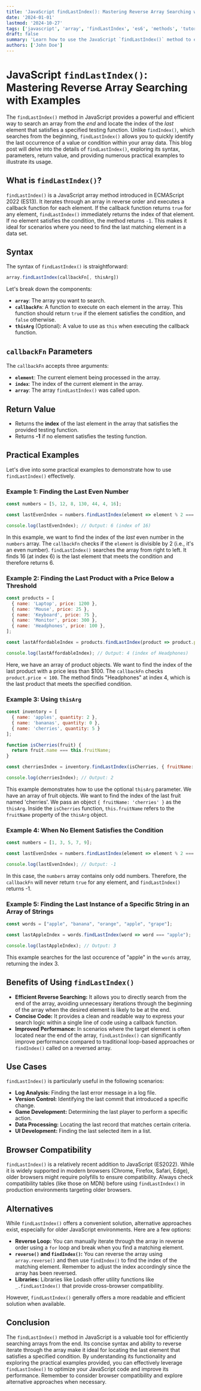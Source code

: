 ```yaml
---
title: 'JavaScript findLastIndex(): Mastering Reverse Array Searching with Examples'
date: '2024-01-01'
lastmod: '2024-10-27'
tags: ['javascript', 'array', 'findLastIndex', 'es6', 'methods', 'tutorial', 'web development', 'coding']
draft: false
summary: 'Learn how to use the JavaScript `findLastIndex()` method to efficiently search an array from the end and find the index of the last element that satisfies a provided testing function. Explore practical examples and use cases for reverse array searching.'
authors: ['John Doe']
---
```


# JavaScript `findLastIndex()`: Mastering Reverse Array Searching with Examples

The `findLastIndex()` method in JavaScript provides a powerful and efficient way to search an array from the *end* and locate the index of the *last* element that satisfies a specified testing function. Unlike `findIndex()`, which searches from the beginning, `findLastIndex()` allows you to quickly identify the last occurrence of a value or condition within your array data. This blog post will delve into the details of `findLastIndex()`, exploring its syntax, parameters, return value, and providing numerous practical examples to illustrate its usage.

## What is `findLastIndex()`?

`findLastIndex()` is a JavaScript array method introduced in ECMAScript 2022 (ES13).  It iterates through an array in reverse order and executes a callback function for each element. If the callback function returns `true` for any element, `findLastIndex()` immediately returns the index of that element.  If no element satisfies the condition, the method returns `-1`. This makes it ideal for scenarios where you need to find the last matching element in a data set.

## Syntax

The syntax of `findLastIndex()` is straightforward:

```javascript
array.findLastIndex(callbackFn[, thisArg])
```

Let's break down the components:

*   **`array`**:  The array you want to search.
*   **`callbackFn`**:  A function to execute on each element in the array. This function should return `true` if the element satisfies the condition, and `false` otherwise.
*   **`thisArg`** (Optional): A value to use as `this` when executing the callback function.

## `callbackFn` Parameters

The `callbackFn` accepts three arguments:

*   **`element`**: The current element being processed in the array.
*   **`index`**: The index of the current element in the array.
*   **`array`**: The array `findLastIndex()` was called upon.

## Return Value

*   Returns the **index** of the last element in the array that satisfies the provided testing function.
*   Returns **-1** if no element satisfies the testing function.

## Practical Examples

Let's dive into some practical examples to demonstrate how to use `findLastIndex()` effectively.

### Example 1: Finding the Last Even Number

```javascript
const numbers = [5, 12, 8, 130, 44, 4, 16];

const lastEvenIndex = numbers.findLastIndex(element => element % 2 === 0);

console.log(lastEvenIndex); // Output: 6 (index of 16)
```

In this example, we want to find the index of the *last* even number in the `numbers` array. The `callbackFn` checks if the `element` is divisible by 2 (i.e., it's an even number).  `findLastIndex()` searches the array from right to left.  It finds 16 (at index 6) is the last element that meets the condition and therefore returns 6.

### Example 2: Finding the Last Product with a Price Below a Threshold

```javascript
const products = [
  { name: 'Laptop', price: 1200 },
  { name: 'Mouse', price: 25 },
  { name: 'Keyboard', price: 75 },
  { name: 'Monitor', price: 300 },
  { name: 'Headphones', price: 100 },
];

const lastAffordableIndex = products.findLastIndex(product => product.price < 100);

console.log(lastAffordableIndex); // Output: 4 (index of Headphones)
```

Here, we have an array of product objects. We want to find the index of the last product with a price less than $100. The `callbackFn` checks `product.price < 100`.  The method finds "Headphones" at index 4, which is the last product that meets the specified condition.

### Example 3: Using `thisArg`

```javascript
const inventory = [
  { name: 'apples', quantity: 2 },
  { name: 'bananas', quantity: 0 },
  { name: 'cherries', quantity: 5 }
];

function isCherries(fruit) {
  return fruit.name === this.fruitName;
}

const cherriesIndex = inventory.findLastIndex(isCherries, { fruitName: 'cherries' });

console.log(cherriesIndex); // Output: 2
```

This example demonstrates how to use the optional `thisArg` parameter.  We have an array of fruit objects.  We want to find the index of the last fruit named 'cherries'. We pass an object `{ fruitName: 'cherries' }` as the `thisArg`.  Inside the `isCherries` function, `this.fruitName` refers to the `fruitName` property of the `thisArg` object.

### Example 4: When No Element Satisfies the Condition

```javascript
const numbers = [1, 3, 5, 7, 9];

const lastEvenIndex = numbers.findLastIndex(element => element % 2 === 0);

console.log(lastEvenIndex); // Output: -1
```

In this case, the `numbers` array contains only odd numbers.  Therefore, the `callbackFn` will never return `true` for any element, and `findLastIndex()` returns -1.

### Example 5:  Finding the Last Instance of a Specific String in an Array of Strings

```javascript
const words = ["apple", "banana", "orange", "apple", "grape"];

const lastAppleIndex = words.findLastIndex(word => word === "apple");

console.log(lastAppleIndex); // Output: 3
```

This example searches for the last occurence of "apple" in the `words` array, returning the index 3.

## Benefits of Using `findLastIndex()`

*   **Efficient Reverse Searching:**  It allows you to directly search from the end of the array, avoiding unnecessary iterations through the beginning of the array when the desired element is likely to be at the end.
*   **Concise Code:** It provides a clean and readable way to express your search logic within a single line of code using a callback function.
*   **Improved Performance:** In scenarios where the target element is often located near the end of the array, `findLastIndex()` can significantly improve performance compared to traditional loop-based approaches or `findIndex()` called on a reversed array.

## Use Cases

`findLastIndex()` is particularly useful in the following scenarios:

*   **Log Analysis:** Finding the last error message in a log file.
*   **Version Control:**  Identifying the last commit that introduced a specific change.
*   **Game Development:** Determining the last player to perform a specific action.
*   **Data Processing:**  Locating the last record that matches certain criteria.
*   **UI Development:** Finding the last selected item in a list.

## Browser Compatibility

`findLastIndex()` is a relatively recent addition to JavaScript (ES2022).  While it is widely supported in modern browsers (Chrome, Firefox, Safari, Edge), older browsers might require polyfills to ensure compatibility.  Always check compatibility tables (like those on MDN) before using `findLastIndex()` in production environments targeting older browsers.

## Alternatives

While `findLastIndex()` offers a convenient solution, alternative approaches exist, especially for older JavaScript environments.  Here are a few options:

*   **Reverse Loop:** You can manually iterate through the array in reverse order using a `for` loop and break when you find a matching element.
*   **`reverse()` and `findIndex()`:** You can reverse the array using `array.reverse()` and then use `findIndex()` to find the index of the matching element. Remember to adjust the index accordingly since the array has been reversed.
*   **Libraries:** Libraries like Lodash offer utility functions like `_.findLastIndex()` that provide cross-browser compatibility.

However, `findLastIndex()` generally offers a more readable and efficient solution when available.

## Conclusion

The `findLastIndex()` method in JavaScript is a valuable tool for efficiently searching arrays from the end. Its concise syntax and ability to reverse iterate through the array make it ideal for locating the last element that satisfies a specified condition. By understanding its functionality and exploring the practical examples provided, you can effectively leverage `findLastIndex()` to optimize your JavaScript code and improve its performance. Remember to consider browser compatibility and explore alternative approaches when necessary.